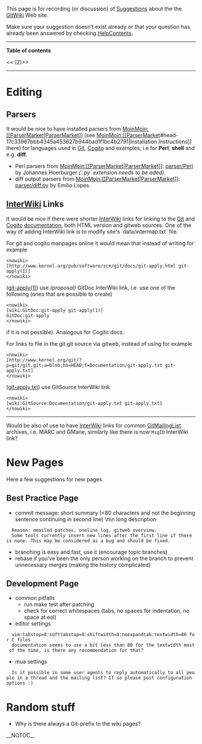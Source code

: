 This page is for recording (or discussion) of [[GitWikiSuggestions|Suggestions]] about the the [[FrontPage|[[GitWiki]]]] Web site.

Make sure your suggestion doesn’t exist already or that your question has already been answered by checking [[HelpContents]].

----
<b>Table of contents</b>

<<<!-- ! TOC here -->(2)>>
----

= Editing =

== Parsers ==
It would be nice to have installed parsers from [[MoinMoin:[[ParserMarket]]|[[ParserMarket]]]] (see [[MoinMoin:[[ParserMarket]]#head-17c33967bbb4345a453627b944bad1f1bc4b2791|Installation Instructions]] there) for languages used in [[Git]], [[Cogito]] and examples, i.e for <b>Perl</b>, <b>shell</b> and e.g. <b>diff</b>.
* Perl parsers from [[MoinMoin:[[ParserMarket]]|[[ParserMarket]]]]: [[MoinMoin:parser/Perl|parser/Perl]] by Johannes Hoerburger <i>(`.py` extension needs to be aded)</i>.
* diff output parsers from [[MoinMoin:[[ParserMarket]]|[[ParserMarket]]]]: [[MoinMoin:parser/diff.py|parser/diff.py]] by Emilio Lopes.

== [[InterWiki]] Links ==
It would be nice if there were shorter [[InterWiki]] links for linking to the [[Git]] and [[Cogito]] [[GitDocumentation|documentation]], both HTML version and gitweb sources. One of the way of adding InterWiki link is to modify site's `data/intermap.txt` file.

For git and cogito manpages online it would mean that instead of writing for example
<pre><nowiki>
[http://www.kernel.org/pub/software/scm/git/docs/git-apply.html git-apply(1)]
</nowiki></pre>
([http://www.kernel.org/pub/software/scm/git/docs/git-apply.html git-apply(1)]) use <i>(proposal)</i> GitDoc InterWiki link, i.e. use one of the following (ones that are possible to create)
<pre><nowiki>
[wiki:GitDoc:git-apply git-apply(1)]
GitDoc:git-apply
</nowiki></pre>
if it is not possible). Analogous for Cogito docs. 

For links to file in the git.git source via gitweb, instead of using for example
<pre><nowiki>
[http://www.kernel.org/git/?p=git/git.git;a=blob;hb=HEAD;f=Documentation/git-apply.txt git-apply.txt]
</nowiki></pre>
([http://www.kernel.org/git/?p=git/git.git;a=blob;hb=HEAD;f=Documentation/git-apply.txt git-apply.txt]) use GitSource InterWiki link
<pre><nowiki>
[wiki:GitSource:Documentation/git-apply.txt git-apply.txt]
</nowiki></pre>

----
Would be also of use to have [[InterWiki]] links for common [[GitCommunity|[[GitMailingList]]]] archives, i.e. MARC and GMane, similarly like there is now <code><nowiki>MsgID</nowiki></code> InterWiki link?

= New Pages =

Here a few suggestions for new pages.

== Best Practice Page ==
* commit message: short summary (<80 characters and not the beginning sentence continuing in second line) \n\n long description
   Reason: emailed patches, oneline log, gitweb overview.
   Some tools currently insert new lines after the first line if there is none. This may be considered as a bug and should be fixed.
* branching is easy and fast, use it (encourage topic branches)
* rebase if you've been the only person working on the branch to prevent unnecessary merges (making the history complicated)

== Development Page ==
* common pitfalls
** run make test after patching
** check for correct whitespaces (tabs, no spaces for indentation, no space at eol)
* editor settings
   vim:tabstop=8:softtabstop=8:shiftwidth=8:noexpandtab:textwidth=80 for C files
   documentation seems to use a bit less than 80 for the textwidth most of the time, is there any recommendation for that?
* mua settings
   Is it possible in some user agents to reply automatically to all people in a thread and the mailing list? If so please post configuration options :)

= Random stuff =
* Why is there always a Git-prefix to the wiki pages?

__NOTOC__